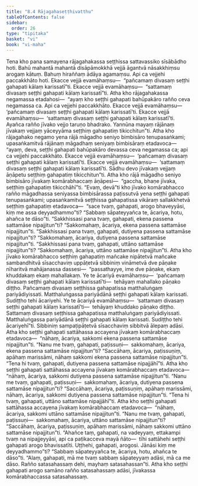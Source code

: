 ```yaml
---
title: "8.4 Rājagahaseṭṭhivatthu"
tableOfContents: false
sidebar:
  order: 26
type: "tipitaka"
basket: "vi"
book: "vi-maha"
---
```



<DynamicBreadcrumb />

<Division number="332" book="vi-maha" bookNo="3" page="383">

<Paragraph number="1570" book="vi-maha">
Tena kho pana samayena rājagahakassa seṭṭhissa sattavassiko sīsābādho hoti. Bahū mahantā mahantā disāpāmokkhā vejjā āgantvā nāsakkhiṃsu arogaṃ kātuṃ. Bahuṃ hiraññaṃ ādāya agamaṃsu. Api ca vejjehi paccakkhāto hoti. Ekacce vejjā evamāhaṃsu—  “pañcamaṃ divasaṃ seṭṭhi gahapati kālaṃ karissatī”ti. Ekacce vejjā evamāhaṃsu—  “sattamaṃ divasaṃ seṭṭhi gahapati kālaṃ karissatī”ti. Atha kho rājagahakassa negamassa etadahosi—  “ayaṃ kho seṭṭhi gahapati bahūpakāro rañño ceva negamassa ca. Api ca vejjehi paccakkhāto. Ekacce vejjā evamāhaṃsu—  ‘pañcamaṃ divasaṃ seṭṭhi gahapati kālaṃ karissatī’ti. Ekacce vejjā evamāhaṃsu—  ‘sattamaṃ divasaṃ seṭṭhi gahapati kālaṃ karissatī’ti. Ayañca rañño jīvako vejjo taruṇo bhadrako. Yannūna mayaṃ rājānaṃ jīvakaṃ vejjaṃ yāceyyāma seṭṭhiṃ gahapatiṃ tikicchitun”ti.
</Paragraph>

<Paragraph number="1571" book="vi-maha">
Atha kho rājagahako negamo yena rājā māgadho seniyo bimbisāro tenupasaṅkami; upasaṅkamitvā rājānaṃ māgadhaṃ seniyaṃ bimbisāraṃ etadavoca—  “ayaṃ, deva, seṭṭhi gahapati bahūpakāro devassa ceva negamassa ca; api ca vejjehi paccakkhāto. Ekacce vejjā evamāhaṃsu—  ‘pañcamaṃ divasaṃ seṭṭhi gahapati kālaṃ karissatī’ti. Ekacce vejjā evamāhaṃsu—  ‘sattamaṃ divasaṃ seṭṭhi gahapati kālaṃ karissatī’ti. Sādhu devo jīvakaṃ vejjaṃ āṇāpetu seṭṭhiṃ gahapatiṃ tikicchitun”ti.
</Paragraph>

<Paragraph number="1572" book="vi-maha">
Atha kho rājā māgadho seniyo bimbisāro jīvakaṃ komārabhaccaṃ āṇāpesi—  “gaccha, bhaṇe jīvaka, seṭṭhiṃ gahapatiṃ tikicchāhī”ti. “Evaṃ, devā”ti kho jīvako komārabhacco rañño māgadhassa seniyassa bimbisārassa paṭissutvā yena seṭṭhi gahapati tenupasaṅkami; upasaṅkamitvā seṭṭhissa gahapatissa vikāraṃ sallakkhetvā seṭṭhiṃ gahapatiṃ etadavoca—  “sace tvaṃ, gahapati, arogo bhaveyyāsi, kiṃ me assa deyyadhammo”ti? “Sabbaṃ sāpateyyañca te, ācariya, hotu, ahañca te dāso”ti. “Sakkhissasi pana tvaṃ, gahapati, ekena passena sattamāse nipajjitun”ti? “Sakkomahaṃ, ācariya, ekena passena sattamāse nipajjitun”ti. “Sakkhissasi pana tvaṃ, gahapati, dutiyena passena sattamāse nipajjitun”ti? “Sakkomahaṃ, ācariya, dutiyena passena sattamāse nipajjitun”ti. “Sakkhissasi pana tvaṃ, gahapati, uttāno sattamāse nipajjitun”ti? “Sakkomahaṃ, ācariya, uttāno sattamāse nipajjitun”ti.
</Paragraph>

<Paragraph number="1573" book="vi-maha">
Atha kho jīvako komārabhacco seṭṭhiṃ gahapatiṃ mañcake nipātetvā mañcake sambandhitvā sīsacchaviṃ uppāṭetvā sibbiniṃ vināmetvā dve pāṇake nīharitvā mahājanassa dassesi—  “passathayye, ime dve pāṇake, ekaṃ khuddakaṃ ekaṃ mahallakaṃ. Ye te ācariyā evamāhaṃsu—  ‘pañcamaṃ divasaṃ seṭṭhi gahapati kālaṃ karissatī’ti—  tehāyaṃ mahallako pāṇako diṭṭho. Pañcamaṃ divasaṃ seṭṭhissa gahapatissa matthaluṅgaṃ pariyādiyissati. Matthaluṅgassa pariyādānā seṭṭhi gahapati kālaṃ karissati. Sudiṭṭho tehi ācariyehi. Ye te ācariyā evamāhaṃsu—  ‘sattamaṃ divasaṃ seṭṭhi gahapati kālaṃ karissatī’ti—  tehāyaṃ khuddako pāṇako diṭṭho. Sattamaṃ divasaṃ seṭṭhissa gahapatissa matthaluṅgaṃ pariyādiyissati. Matthaluṅgassa pariyādānā seṭṭhi gahapati kālaṃ karissati. Sudiṭṭho tehi ācariyehī”ti. Sibbiniṃ sampaṭipāṭetvā sīsacchaviṃ sibbitvā ālepaṃ adāsi.
</Paragraph>

<Paragraph number="1574" book="vi-maha">
Atha kho seṭṭhi gahapati sattāhassa accayena jīvakaṃ komārabhaccaṃ etadavoca—  “nāhaṃ, ācariya, sakkomi ekena passena sattamāse nipajjitun”ti. “Nanu me tvaṃ, gahapati, paṭissuṇi—  sakkomahaṃ, ācariya, ekena passena sattamāse nipajjitun”ti? “Saccāhaṃ, ācariya, paṭissuṇiṃ, apāhaṃ marissāmi, nāhaṃ sakkomi ekena passena sattamāse nipajjitun”ti. “Tena hi tvaṃ, gahapati, dutiyena passena sattamāse nipajjāhī”ti.
</Paragraph>

<Paragraph number="1575" book="vi-maha">
Atha kho seṭṭhi gahapati sattāhassa accayena jīvakaṃ komārabhaccaṃ etadavoca—  “nāhaṃ, ācariya, sakkomi dutiyena passena sattamāse nipajjitun”ti. “Nanu me tvaṃ, gahapati, paṭissuṇi—  sakkomahaṃ, ācariya, dutiyena passena sattamāse nipajjitun”ti? “Saccāhaṃ, ācariya, paṭissuṇiṃ, apāhaṃ marissāmi, nāhaṃ, ācariya, sakkomi dutiyena passena sattamāse nipajjitun”ti. “Tena hi tvaṃ, gahapati, uttāno sattamāse nipajjāhī”ti.
</Paragraph>

<Paragraph number="1576" book="vi-maha">
Atha kho seṭṭhi gahapati sattāhassa accayena jīvakaṃ komārabhaccaṃ etadavoca—  “nāhaṃ, ācariya, sakkomi uttāno sattamāse nipajjitun”ti. “Nanu me tvaṃ, gahapati, paṭissuṇi—  sakkomahaṃ, ācariya, uttāno sattamāse nipajjitun”ti? “Saccāhaṃ, ācariya, paṭissuṇiṃ, apāhaṃ marissāmi, nāhaṃ sakkomi uttāno sattamāse nipajjitun”ti. “Ahañce taṃ, gahapati, na vadeyyaṃ, ettakampi tvaṃ na nipajjeyyāsi, api ca paṭikacceva mayā ñāto—  tīhi sattāhehi seṭṭhi gahapati arogo bhavissatīti. Uṭṭhehi, gahapati, arogosi. Jānāsi kiṃ me deyyadhammo”ti? “Sabbaṃ sāpateyyañca te, ācariya, hotu, ahañca te dāso”ti. “Alaṃ, gahapati, mā me tvaṃ sabbaṃ sāpateyyaṃ adāsi, mā ca me dāso. Rañño satasahassaṃ dehi, mayhaṃ satasahassan”ti. Atha kho seṭṭhi gahapati arogo samāno rañño satasahassaṃ adāsi, jīvakassa komārabhaccassa satasahassaṃ.
</Paragraph>
</Division>